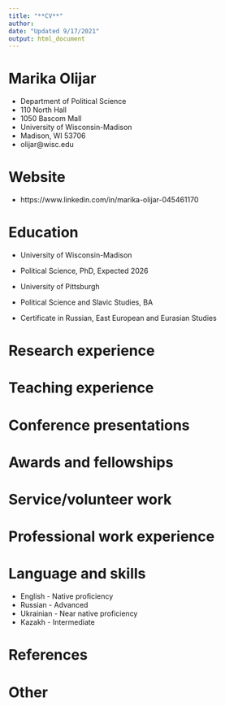 ```yaml
---
title: "**CV**"
author: 
date: "Updated 9/17/2021"
output: html_document
---
```


# Marika Olijar
* Department of Political Science
* 110 North Hall
* 1050 Bascom Mall
* University of Wisconsin-Madison
* Madison, WI 53706
* olijar@wisc.edu


# Website 
* https://www.linkedin.com/in/marika-olijar-045461170

# Education 
* University of Wisconsin-Madison
+ Political Science, PhD, Expected 2026

* University of Pittsburgh 
+ Political Science and Slavic Studies, BA
+ Certificate in Russian, East European and Eurasian Studies

# Research experience
# Teaching experience
# Conference presentations
# Awards and fellowships
# Service/volunteer work
# Professional work experience
# Language and skills
* English - Native proficiency
* Russian - Advanced
* Ukrainian - Near native proficiency
* Kazakh - Intermediate

# References
# Other
